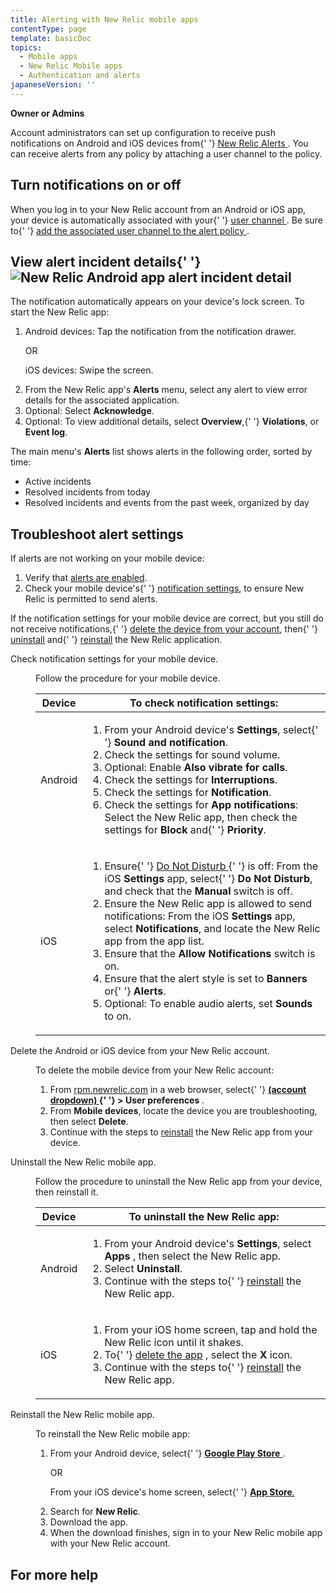 ```yaml
---
title: Alerting with New Relic mobile apps
contentType: page
template: basicDoc
topics:
  - Mobile apps
  - New Relic Mobile apps
  - Authentication and alerts
japaneseVersion: ''
---
```


<div>
  <div className="callout-permissions">
    <p>
      <b>Owner or Admins</b>
    </p>
  </div>
  <p>
    Account administrators can set up configuration to receive push
    notifications on Android and iOS devices from{' '}
    <a href="/docs/alerts/new-relic-alerts-beta/getting-started/new-relic-alerts">
      New Relic Alerts
    </a>
    . You can receive alerts from any policy by attaching a user channel to the
    policy.
  </p>
  <h2 id="enabling-alerts">Turn notifications on or off</h2>
  <p>
    When you log in to your New Relic account from an Android or iOS app, your
    device is automatically associated with your{' '}
    <a href="/docs/alerts/new-relic-alerts-beta/managing-notification-channels/notification-channels-controlling-where-send-alerts#user">
      user channel
    </a>
    . Be sure to{' '}
    <a href="/docs/alerts/new-relic-alerts-beta/managing-notification-channels/notification-channels-controlling-where-send-alerts#mobile-push">
      add the associated user channel to the alert policy
    </a>
    .
  </p>
  <h2 id="viewing-alerts">
    View alert incident details{' '}
    <img
      alt="New Relic Android app alert incident detail"
      className="as-char"
      src="/sites/default/files/thumbnails/image/alerts-incident-detail-nexus.jpg"
      style={{ width: 250, height: 460, float: 'right' }}
      title="New Relic Android app alert incident detail"
      typeof="foaf:Image"
    />
  </h2>
  <p id="v3-alerts">
    The notification automatically appears on your device's lock screen. To
    start the New Relic app:
  </p>
  <ol>
    <li>
      <p>Android devices: Tap the notification from the notification drawer.</p>
      <p>OR</p>
      <p>iOS devices: Swipe the screen.</p>
    </li>
    <li>
      From the New Relic app's <b>Alerts</b> menu, select any alert to view
      error details for the associated application.
    </li>
    <li>
      Optional: Select <b>Acknowledge</b>.
    </li>
    <li>
      Optional: To view additional details, select <b>Overview</b>,{' '}
      <b>Violations</b>, or <b>Event log</b>.
    </li>
  </ol>
  <p id="alerts-list">
    The main menu's <strong>Alerts</strong> list shows alerts in the following
    order, sorted by time:
  </p>
  <ul>
    <li>Active incidents</li>
    <li>Resolved incidents from today</li>
    <li>Resolved incidents and events from the past week, organized by day</li>
  </ul>
  <h2 id="troubleshooting">Troubleshoot alert settings</h2>
  <p>If alerts are not working on your mobile device:</p>
  <ol>
    <li>
      Verify that <a href="#enabling-alerts">alerts are enabled</a>.
    </li>
    <li>
      Check your mobile device's{' '}
      <a href="#notification-settings">notification settings</a>, to ensure New
      Relic is permitted to send alerts.
    </li>
  </ol>
  <p>
    If the notification settings for your mobile device are correct, but you
    still do not receive notifications,{' '}
    <a href="#account-delete">delete the device from your account</a>, then{' '}
    <a href="#uninstall-app">uninstall</a> and{' '}
    <a href="#reinstall-app">reinstall</a> the New Relic application.
  </p>
  <dl className="clamshell-list">
    <dt id="notification-settings">
      Check notification settings for your mobile device.
    </dt>
    <dd>
      <p>Follow the procedure for your mobile device.</p>
      <table>
        <thead>
          <tr>
            <th style={{ width: 150 }}>
              <b>Device</b>
            </th>
            <th>
              <b>To check notification settings:</b>
            </th>
          </tr>
        </thead>
        <tbody>
          <tr>
            <td>Android</td>
            <td>
              <ol>
                <li>
                  From your Android device's <b>Settings</b>, select{' '}
                  <b>Sound and notification</b>.
                </li>
                <li>Check the settings for sound volume.</li>
                <li>
                  Optional: Enable <b>Also vibrate for calls</b>.
                </li>
                <li>
                  Check the settings for <b>Interruptions</b>.
                </li>
                <li>
                  Check the settings for <b>Notification</b>.
                </li>
                <li>
                  Check the settings for <b>App notifications</b>: Select the
                  New Relic app, then check the settings for <b>Block</b> and{' '}
                  <b>Priority</b>.
                </li>
              </ol>
            </td>
          </tr>
          <tr>
            <td>iOS</td>
            <td>
              <ol>
                <li>
                  Ensure{' '}
                  <a href="http://support.apple.com/kb/HT5463">
                    Do Not Disturb
                  </a>{' '}
                  is off: From the iOS <b>Settings</b> app, select{' '}
                  <b>Do Not Disturb</b>, and check that the <b>Manual</b> switch
                  is off.
                </li>
                <li>
                  Ensure the New Relic app is allowed to send notifications:
                  From the iOS <b>Settings</b> app, select <b>Notifications</b>,
                  and locate the New Relic app from the app list.
                </li>
                <li>
                  Ensure that the <b>Allow Notifications</b> switch is on.
                </li>
                <li>
                  Ensure that the alert style is set to <b>Banners</b> or{' '}
                  <b>Alerts</b>.
                </li>
                <li>
                  Optional: To enable audio alerts, set <b>Sounds</b> to on.
                </li>
              </ol>
            </td>
          </tr>
        </tbody>
      </table>
    </dd>
    <dt id="account-delete">
      Delete the Android or iOS device from your New Relic account.
    </dt>
    <dd>
      <p>To delete the mobile device from your New Relic account:</p>
      <ol>
        <li>
          From <a href="https://rpm.newrelic.com">rpm.newrelic.com</a> in a web
          browser, select{' '}
          <b>
            <a href="/docs/accounts-partnerships/education/getting-started-new-relic/glossary#account-dropdown">
              (account dropdown)
            </a>{' '}
            &gt; User preferences
          </b>
          .
        </li>
        <li>
          From <b>Mobile devices</b>, locate the device you are troubleshooting,
          then select <b>Delete</b>.
        </li>
        <li>
          Continue with the steps to <a href="#uninstall-app">reinstall</a> the
          New Relic app from your device.
        </li>
      </ol>
    </dd>
    <dt id="uninstall-app">Uninstall the New Relic mobile app.</dt>
    <dd>
      <p>
        Follow the procedure to uninstall the New Relic app from your device,
        then reinstall it.
      </p>
      <table>
        <thead>
          <tr>
            <th style={{ width: 150 }}>
              <b>Device</b>
            </th>
            <th>
              <b>To uninstall the New Relic app:</b>
            </th>
          </tr>
        </thead>
        <tbody>
          <tr>
            <td>Android</td>
            <td>
              <ol>
                <li>
                  From your Android device's <b>Settings</b>, select <b>Apps</b>
                  , then select the New Relic app.
                </li>
                <li>
                  Select <b>Uninstall</b>.
                </li>
                <li>
                  Continue with the steps to{' '}
                  <a href="#reinstall-app">reinstall</a> the New Relic app.
                </li>
              </ol>
            </td>
          </tr>
          <tr>
            <td>iOS</td>
            <td>
              <ol>
                <li>
                  From your iOS home screen, tap and hold the New Relic icon
                  until it shakes.
                </li>
                <li>
                  To{' '}
                  <a href="http://support.apple.com/kb/TI135">delete the app</a>
                  , select the <b>X</b> icon.
                </li>
                <li>
                  Continue with the steps to{' '}
                  <a href="#reinstall-app">reinstall</a> the New Relic app.
                </li>
              </ol>
            </td>
          </tr>
        </tbody>
      </table>
    </dd>
    <dt id="reinstall-app">Reinstall the New Relic mobile app.</dt>
    <dd>
      <p>To reinstall the New Relic mobile app:</p>
      <ol>
        <li>
          <p>
            From your Android device, select{' '}
            <a href="https://play.google.com/store/apps/details?id=com.newrelic.rpm">
              <b>Google Play Store</b>
            </a>
            .
          </p>
          <p>OR</p>
          <p>
            From your iOS device's home screen, select{' '}
            <a href="https://itunes.apple.com/us/app/new-relic/id594038638?mt=8">
              <b>App Store</b>.
            </a>
          </p>
        </li>
        <li>
          Search for <b>New Relic</b>.
        </li>
        <li>Download the app.</li>
        <li>
          When the download finishes, sign in to your New Relic mobile app with
          your New Relic account.
        </li>
      </ol>
    </dd>
  </dl>
  <h2 id="more_help">For more help</h2>
</div>
